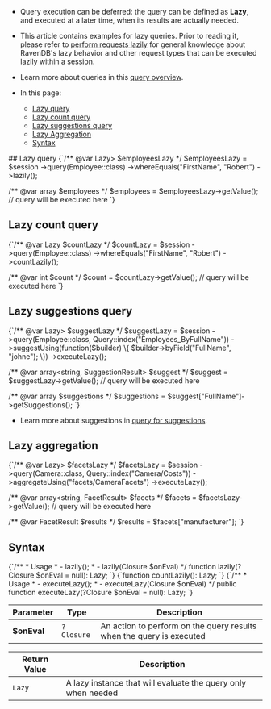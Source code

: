 
<Admonition type="note" title="">

* Query execution can be deferred: the query can be defined as **Lazy**, and executed 
  at a later time, when its results are actually needed.  

* This article contains examples for lazy queries. Prior to reading it, please refer 
  to [perform requests lazily](../../../client-api/session/how-to/perform-operations-lazily.mdx) 
  for general knowledge about RavenDB's lazy behavior and other request types that can be 
  executed lazily within a session.

* Learn more about queries in this [query overview](../../../client-api/session/querying/how-to-query.mdx).

* In this page:
  * [Lazy query](../../../client-api/session/querying/how-to-perform-queries-lazily.mdx#lazy-query)  
  * [Lazy count query](../../../client-api/session/querying/how-to-perform-queries-lazily.mdx#lazy-count-query)  
  * [Lazy suggestions query](../../../client-api/session/querying/how-to-perform-queries-lazily.mdx#lazy-suggestions-query)  
  * [Lazy Aggregation](../../../client-api/session/querying/how-to-perform-queries-lazily.mdx#lazy-aggregation)  
  * [Syntax](../../../client-api/session/querying/how-to-perform-queries-lazily.mdx#syntax)

</Admonition>
## Lazy query

<TabItem value="lazy_2" label="lazy_2">
<CodeBlock language="php">
{`/** @var Lazy<array<Employee>> $employeesLazy */
$employeesLazy = $session
    ->query(Employee::class)
    ->whereEquals("FirstName", "Robert")
    ->lazily();

/** @var array<Employee> $employees */
$employees = $employeesLazy->getValue(); // query will be executed here
`}
</CodeBlock>
</TabItem>



## Lazy count query

<TabItem value="lazy_5" label="lazy_5">
<CodeBlock language="php">
{`/** @var Lazy<int> $countLazy */
$countLazy = $session
    ->query(Employee::class)
    ->whereEquals("FirstName", "Robert")
    ->countLazily();

/** @var int $count */
$count = $countLazy->getValue(); // query will be executed here
`}
</CodeBlock>
</TabItem>



## Lazy suggestions query

<TabItem value="lazy_7" label="lazy_7">
<CodeBlock language="php">
{`/** @var Lazy<array<string, SuggestionResult>> $suggestLazy */
$suggestLazy = $session
    ->query(Employee::class, Query::index("Employees_ByFullName"))
    ->suggestUsing(function($builder) \{ $builder->byField("FullName", "johne"); \})
    ->executeLazy();

/** @var array<string, SuggestionResult> $suggest */
$suggest = $suggestLazy->getValue(); // query will be executed here

/** @var array<string> $suggestions */
$suggestions = $suggest["FullName"]->getSuggestions();
`}
</CodeBlock>
</TabItem>

* Learn more about suggestions in [query for suggestions](../../../client-api/session/querying/how-to-work-with-suggestions.mdx).



## Lazy aggregation

<TabItem value="lazy_9" label="lazy_9">
<CodeBlock language="php">
{`/** @var Lazy<array<string, FacetResult>> $facetsLazy */
$facetsLazy = $session
    ->query(Camera::class, Query::index("Camera/Costs"))
    ->aggregateUsing("facets/CameraFacets")
    ->executeLazy();

/** @var array<string, FacetResult> $facets */
$facets = $facetsLazy->getValue(); // query will be executed here

/** @var FacetResult $results */
$results = $facets["manufacturer"];
`}
</CodeBlock>
</TabItem>



## Syntax

<TabItem value="lazy_1" label="lazy_1">
<CodeBlock language="php">
{`/**
 * Usage
 *   - lazily();
 *   - lazily(Closure $onEval)
 */
function lazily(?Closure $onEval = null): Lazy;
`}
</CodeBlock>
</TabItem>
<TabItem value="lazy_4" label="lazy_4">
<CodeBlock language="php">
{`function countLazily(): Lazy;
`}
</CodeBlock>
</TabItem>
<TabItem value="lazy_6" label="lazy_6">
<CodeBlock language="php">
{`/**
 * Usage
 *   - executeLazy();
 *   - executeLazy(Closure $onEval)
 */
public function executeLazy(?Closure $onEval = null): Lazy;
`}
</CodeBlock>
</TabItem>

| Parameter   | Type       | Description                                                           |
|-------------|------------|-----------------------------------------------------------------------|
| **$onEval** | `?Closure` | An action to perform on the query results when the query is executed  |

| Return Value | Description                                             |
|--------------|---------------------------------------------------------|
| `Lazy` | A lazy instance that will evaluate the query only when needed |
